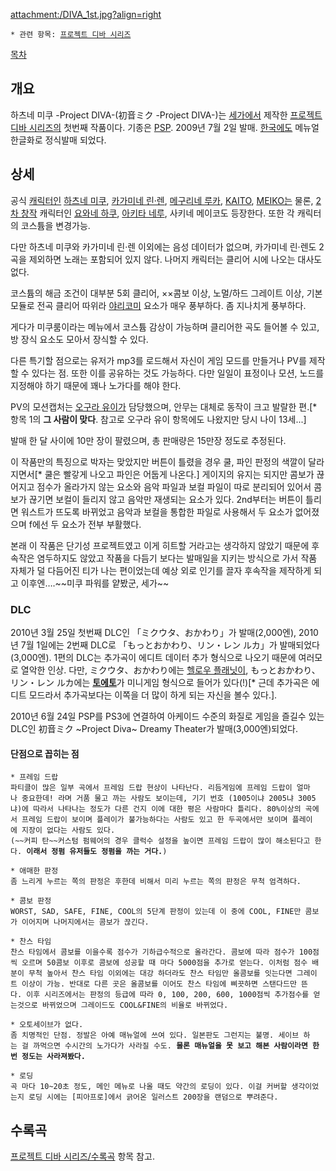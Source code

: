 attachment:/DIVA_1st.jpg?align=right
 * 관련 항목: [[프로젝트 디바 시리즈]]

[[목차]]






== 개요 ==
하츠네 미쿠 -Project DIVA-(初音ミク -Project DIVA-)는 [[세가]]에서 제작한 [[프로젝트 디바 시리즈]]의 첫번째 작품이다. 기종은 [[PSP]]. 2009년 7월 2일 발매. [[한국]]에도 메뉴얼 한글화로 정식발매 되었다.

== 상세 ==
공식 [[캐릭터]]인 [[하츠네 미쿠]], [[카가미네 린·렌]], [[메구리네 루카]], [[KAITO]], [[MEIKO]]는 물론, [[2차 창작]] 캐릭터인 [[요와네 하쿠]], [[아키타 네루]], 사키네 메이코도 등장한다. 또한 각 캐릭터의 코스튬을 변경가능.

다만 하츠네 미쿠와 카가미네 린·렌 이외에는 음성 데이터가 없으며, 카가미네 린·렌도 2곡을 제외하면 노래는 포함되어 있지 않다. 나머지 캐릭터는 클리어 시에 나오는 대사도 없다.

코스튬의 해금 조건이 대부분 5회 클리어, ××콤보 이상, 노멀/하드 그레이트 이상, 기본 모듈로 전곡 클리어 따위라 [[야리코미]] 요소가 매우 풍부하다. 좀 지나치게 풍부하다.

게다가 미쿠룸이라는 메뉴에서 코스튬 감상이 가능하며 클리어한 곡도 들어볼 수 있고, 방 장식 요소도 모아서 장식할 수 있다.

다른 특기할 점으로는 유저가 mp3를 로드해서 자신이 게임 모드를 만들거나 PV를 제작할 수 있다는 점. 또한 이를 공유하는 것도 가능하다. 다만 일일이 표정이나 모션, 노드를 지정해야 하기 때문에 꽤나 노가다를 해야 한다. 

PV의 모션캡처는 [[오구라 유이]]가 담당했으며, 안무는 대체로 동작이 크고 발랄한 편.[* 항목 1의 '''그 사람이 맞다'''. 참고로 오구라 유이 항목에도 나왔지만 당시 나이 13세...]

발매 한 달 사이에 10만 장이 팔렸으며, 총 판매량은 15만장 정도로 추정된다.

이 작품만의 특징으로 박자는 맞았지만 버튼이 틀렸을 경우 쿨, 파인 판정의 색깔이 달라지면서[* 쿨은 빨갛게 나오고 파인은 어둡게 나온다.] 게이지의 유지는 되지만 콤보가 끊어지고 점수가 올라가지 않는 요소와 음악 파일과 보컬 파일이 따로 분리되어 있어서 콤보가 끊기면 보컬이 들리지 않고 음악만 재생되는 요소가 있다. 2nd부터는 버튼이 틀리면 워스트가 뜨도록 바뀌었고 음악과 보컬을 통합한 파일로 사용해서 두 요소가 없어졌으며 f에선 두 요소가 전부 부활했다.

본래 이 작품은 단기성 프로젝트였고 이게 히트할 거라고는 생각하지 않았기 때문에 후속작은 염두하지도 않았고 작품을 다듬기 보다는 발매일을 지키는 방식으로 가서 작품 자체가 덜 다듬어진 티가 나는 편이었는데 예상 외로 인기를 끌자 후속작을 제작하게 되고 이후엔….~~미쿠 파워를 얕봤군, 세가~~

=== DLC ===
2010년 3월 25일 첫번째 DLC인 「ミクウタ、おかわり」가 발매(2,000엔), 2010년 7월 1일에는 2번째 DLC로 「もっとおかわり、リン・レン ルカ」가 발매되었다(3,000엔). 1편의 DLC는 추가곡이 에디트 데이터 추가 형식으로 나오기 때문에 여러모로 열악한 인상. 다만, ミクウタ、おかわり에는 [[헬로우 플래닛]]이, もっとおかわり、リン・レン ルカ에는 '''[[토에토]]'''가 미니게임 형식으로 들어가 있다(!)[* 근데 추가곡은 에디트 모드라서 추가곡보다는 이쪽을 더 많이 하게 되는 자신을 볼수 있다.].

2010년 6월 24일 PSP를 PS3에 연결하여 아케이드 수준의 화질로 게임을 즐길수 있는 DLC인 初音ミク ~Project Diva~ Dreamy Theater가 발매(3,000엔)되었다.

==== 단점으로 꼽히는 점 ====
 * 프레임 드랍 
 파티클이 많은 일부 곡에서 프레임 드랍 현상이 나타난다. 리듬게임에 프레임 드랍이 얼마나 중요한데! 라며 거품 물고 까는 사람도 보이는데, 기기 번호 (1005이냐 2005냐 3005냐)에 따라서 나타나는 정도가 다른 건지 이에 대한 평은 사람마다 틀리다. 80%이상의 곡에서 프레임 드랍이 보이며 플레이가 불가능하다는 사람도 있고 한 두곡에서만 보이며 플레이에 지장이 없다는 사람도 있다. 
 (~~커피 탄~~커스텀 펌웨어의 경우 클럭수 설정을 높이면 프레임 드랍이 많이 해소된다고 한다. '''이래서 정펌 유저들도 정펌을 까는 거다.''')

 * 애매한 판정 
 좀 느리게 누르는 쪽의 판정은 후한데 비해서 미리 누르는 쪽의 판정은 무척 엄격하다.

 * 콤보 판정 
 WORST, SAD, SAFE, FINE, COOL의 5단계 판정이 있는데 이 중에 COOL, FINE만 콤보가 이어지며 나머지에서는 콤보가 끊긴다. 

 * 찬스 타임
 찬스 타임에서 콤보를 이을수록 점수가 기하급수적으로 올라간다. 콤보에 따라 점수가 100점씩 오르며 50콤보 이후로 콤보에 성공할 때 마다 5000점을 추가로 얻는다. 이처럼 점수 배분이 무척 높아서 찬스 타임 이외에는 대강 하더라도 찬스 타임만 올콤보를 잇는다면 그레이트 이상이 가능. 반대로 다른 곳은 올콤보를 이어도 찬스 타임에 삐끗하면 스탠다드만 뜬다. 이후 시리즈에서는 판정의 등급에 따라 0, 100, 200, 600, 1000점씩 추가점수를 얻는것으로 바뀌었으며 그레이드도 COOL&FINE의 비율로 바뀌었다.

 * 오토세이브가 없다. 
 좀 치명적인 단점. 정발은 아예 매뉴얼에 쓰여 있다. 일본판도 그런지는 불명. 세이브 하는 걸 까먹으면 수시간의 노가다가 사라질 수도. '''물론 매뉴얼을 못 보고 해본 사람이라면 한번 정도는 사라져봤다.'''

 * 로딩 
 곡 마다 10~20초 정도, 메인 메뉴로 나올 때도 약간의 로딩이 있다. 이걸 커버할 생각이었는지 로딩 시에는 [피아프로]에서 긁어온 일러스트 200장을 랜덤으로 뿌려준다.

== 수록곡 ==
[[프로젝트 디바 시리즈/수록곡]] 항목 참고.
